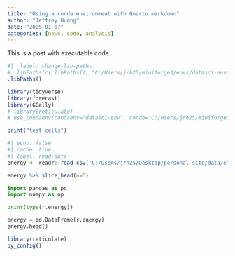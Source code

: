 ```yaml
---
title: "Using a conda environment with Quarto markdown"
author: "Jeffrey Huang"
date: "2025-01-07"
categories: [news, code, analysis]
---
```


This is a post with executable code.
```r
#|  label: change-lib-paths
# .libPaths(c(.libPaths(), "C:/Users/jrh25/miniforge3/envs/datasci-env/Lib/R/library"))
.libPaths()
```

```r
library(tidyverse)
library(forecast)
library(GGally)
# library(reticulate)
# use_condaenv(condaenv="datasci-env", conda="C:/Users/jrh25/miniforge3/condabin/conda.bat")

print("test cells")
```


```r
#| echo: false
#| cache: true
#| label: read-data
energy <- readr::read_csv("C:/Users/jrh25/Desktop/personal-site/data/electricity.csv")
```

```r
energy %>% slice_head(n=5)
```

```python
import pandas as pd
import numpy as np

print(type(r.energy))

energy = pd.DataFrame(r.energy)
energy.head()
```

```r
library(reticulate)
py_config()
```

